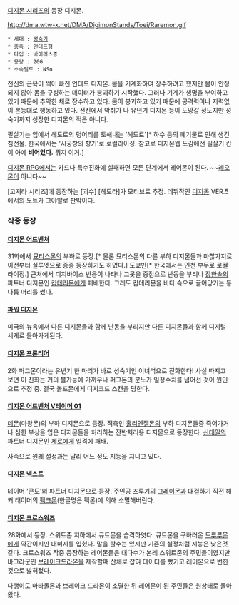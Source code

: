 [[디지몬 시리즈]]의 등장 디지몬.

http://dma.wtw-x.net/DMA/DigimonStands/Toei/Raremon.gif

 * 세대 : [[성숙기]]
 * 종족 : 언데드형
 * 타입 : 바이러스종
 * 용량 : 20G
 * 소속필드 : NSo

전신의 근육이 썩어 빠진 언데드 디지몬. 몸을 기계화하여 장수하려고 했지만 몸이 안정되지 않아 몸을 구성하는 데이터가 붕괴하기 시작했다. 그러나 기계가 생명을 부여하고 있기 때문에 추악한 채로 장수하고 있다. 몸이 붕괴하고 있기 때문에 공격력이나 지력없이 본능대로 행동하고 있다. 전신에서 악취가 나 유년기 디지몬 등이 도망갈 정도지만 성숙기까지 성장한 디지몬의 적은 아니다.

필살기는 입에서 헤도로의 덩어리를 토해내는 '헤도로'[* 하수 등의 폐기물로 인해 생긴 침전물. 한국에서는 '시궁창의 향기'로 로컬라이징. 참고로 디지몬웹 도감에선 필살기 칸이 아예 '''비어있다.''' 뭐지 이거.] 

[[디지몬 RPG]]에서는 카드나 특수진화에 실패하면 모든 단계에서 레어몬이 된다. ~~[[레오몬]]이 아니다~~

[고지라 시리즈]에 등장하는 [괴수] [헤도라]가 모티브로 추정. 데뷔작인 [[디지몽]] VER.5에서의 도트가 그야말로 판박이다. 

=== 작중 등장 ===
==== [[디지몬 어드벤처]] ====
31화에서 [[묘티스몬]]의 부하로 등장.[* 물론 묘티스몬의 다른 부하 디지몬들과 마찮가지로 이전부터 실루엣으로 종종 등장하기도 하였다.] 도쿄만[* 한국에서는 인천 부두로 로컬라이징.] 근처에서 디지바이스 반응이 나타나 그곳을 중점으로 난동을 부리나 [[장한솔]]의 파트너 디지몬인 [[캅테리몬]]에게 패배한다. 그래도 캅테리몬을 바다 속으로 끌어당기는 등 나름 머리를 썼다. 

==== [[파워 디지몬]] ====
미국의 뉴욕에서 다른 디지몬들과 함께 난동을 부리지만 다른 디지몬들과 함께 디지털 세계로 돌아가게된다.

==== [[디지몬 프론티어]] ====
2화 퍼그몬이라는 유년기 한 마리가 바로 성숙기인 이녀석으로 진화한다! 사실 따지고 보면 이 진화는 거의 불가능에 가까우나 퍼그몬의 분노가 일정수치를 넘어선 것이 원인으로 추정 중.
결국 볼프몬에게 디지코드 스캔을 당한다.

==== [[디지몬 어드벤처 V테이머 01]] ====
[[데몬]](마왕몬)의 부하 디지몬으로 등장. 적측인 [[홀리엔젤몬]]의 부하 디지몬들중 죽어가거나 심한 부상을 입은 디지몬들을 처리하는 잔반처리용 디지몬으로 등장한다. [[신태일]]의 파트너 디지몬인 [[제로]]에게 일격에 패배.

사족으로 원레 설정과는 달리 어느 정도 지능을 지니고 있다.

==== [[디지몬 넥스트]] ====
테이머 '콘도'의 파트너 디지몬으로 등장. 주인공 츠루기의 [[그레이몬]]과 대결하기 직전 해커 태이머의 [[펙크몬]](한글명은 펙몬)에 의해 소멸해버린다.

==== [[디지몬 크로스워즈]] ====
28화에서 등장. 스위트존 지하에서 큐트몬을 습격하엿다. 큐트몬을 구하러온 [[도루루몬]]에게 약간이지만 대미지를 입혔다. 말을 할수는 있지만 기존의 설정처럼 지능은 낮은것 같다. 크로스워즈 작중 등장하는 레어몬들은 대다수가 본레 스위트존의 주민들이였지만 바그라군인 [[브레이크드라몬]]을 제작할때 산체로 잡혀 데이터를 뺐기고 레어몬으로 변한 것으로 밣혀젔다. 

다행이도 마타돌몬과 브레이크 드라몬이 소멸한 뒤 레어몬이 된 주민들은 원상태로 돌아왔다.
